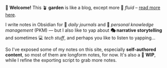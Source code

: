 
👋 **Welcome!** This 🪴 **garden** is like a blog, except more 🐬 *fluid* – [read more here](https://maggieappleton.com/garden-history).

I write notes in <Favicon src="https://obsidian.md/images/obsidian-logo-gradient.svg" alt="obsidian logo" url="https://obsidian.md ">Obsidian</Favicon> for 📔 *daily journals* and 🧠 *personal knowledge management* (PKM) — but I also like to yap about **🎭 narrative storytelling** and sometimes 💻 *tech stuff*, and perhaps you like to listen to yapping...

So I've exposed some of my notes on this site, especially **self-authored content**, so most of them are longform notes, for now. It's also a 🚧 **WIP**, while I refine the exporting script to grab more notes.